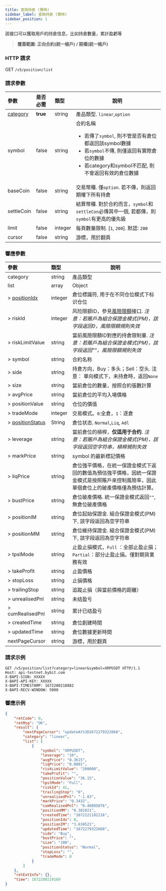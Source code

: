 ```yaml
---
title: 查詢持倉 (實時)
sidebar_label: 查詢持倉 (實時)
sidebar_position: 1
---
```


該接口可以獲取用戶的持倉信息，比如持倉數量，累計盈虧等
> **覆蓋範圍: 正向合約(統一帳戶) / 期權(統一帳戶)**

### HTTP 請求
GET `/v5/position/list`

### 請求參數
| 參數 | 是否必需 | 類型 | 說明|
|:----- |:-------|:-----|------ |
|[category](../v5/enum#category) |**true** |string |產品類型. `linear`,`option` |
|symbol |false |string |合約名稱<ul><li>若傳了`symbol`, 則不管是否有倉位都返回該symbol數據</li><li>若`symbol`不傳, 則僅返回有實際倉位的數據</li><li>若category和symbol不匹配, 則不會返回有效的倉位數據</li></ul>|
|baseCoin |false |string |交易幣種. 僅`option`. 若不傳，則返回期權下所有持倉|
|settleCoin |false |string |結算幣種. 對於合約而言，`symbol`和`settleCon`必傳其中一個, 若都傳，則`symbol`有更高的優先級 |
|limit |false |integer |每頁數量限制. [`1`, `200`]. 默認: `200`|
|cursor |false |string |游標，用於翻頁|

### 響應參數
| 參數 | 類型 | 說明|
|:----- |:-----|----- |
|category |string  |產品類型 |
|list|array |Object |
|> [positionIdx](../v5/enum#positionidx) | integer | 倉位標識符, 用于在不同仓位模式下标识仓位 |
|> riskId | integer | 风险限额ID，參見[風險限額](../v5/market/risk-limit#)接口. _注意：若賬戶為組合保證金模式(PM)，該字段返回0，風險限額規則失效_|
|> riskLimitValue | string | 當前風險限額ID對應的持倉限制量. _注意：若賬戶為組合保證金模式(PM)，該字段返回""，風險限額規則失效_|
|> symbol | string | 合約名称 |
|> side| string | 持倉方向，Buy：多头；Sell：空头. 注意： 單向模式下，未持倉時，返回`None` |
|> size| string | 當前倉位的數量，按照合約張數計算 |
|> avgPrice| string | 當前倉位的平均入場價格 |
|> positionValue | string |仓位的價值 |
|> tradeMode| integer | 交易模式。`0`:全倉，`1`：逐倉 |
|> [positionStatus](../v5/enum#positionstatus) | String |倉位状态. `Normal`,`Liq`, `Adl` |
|> leverage| string | 當前倉位的槓桿，**仅适用于合约**. _注意：若賬戶為組合保證金模式(PM)，該字段返回空字符串，槓桿規則失效_|
|> markPrice| string  | symbol 的最新標記價格  |
|> liqPrice| string  | 倉位強平價格，在統一保證金模式下返回的數值為預估強平價格，因統一保證金模式是按照賬戶來控制風險率，因此單個倉位上的破產價格僅為預估計算。 |
|> bustPrice| string  | 倉位破產價格. 統一保證金模式返回`""`, 無倉位破產價格  |
|> positionIM| string  | 倉位起始保證金. 組合保證金模式(PM)下, 該字段返回為空字符串|
|> positionMM| string  | 倉位維持保證金. 組合保證金模式(PM)下, 該字段返回為空字符串|
|> tpslMode| string  | 止盈止損模式，`Full` ：全部止盈止損；`Partial`：部分止盈止損。僅對期貨業務有效 |
|> takeProfit| string  | 止盈價格 |
|> stopLoss| string  | 止損價格|
|> trailingStop| string  | 追蹤止損（與當前價格的距離）|
|> unrealisedPnl | string  | 未结盈亏 |
|> cumRealisedPnl | string | 累计已结盈亏|
|> createdTime| string | 倉位創建時間 |
|> updatedTime| string | 倉位數據更新時間 |
|nextPageCursor | string  | 游標，用於翻頁 |

### 請求示例

```http
GET /v5/position/list?category=linear&symbol=XRPUSDT HTTP/1.1
Host: api-testnet.bybit.com
X-BAPI-SIGN: XXXXX
X-BAPI-API-KEY: XXXXX
X-BAPI-TIMESTAMP: 1672280218882
X-BAPI-RECV-WINDOW: 5000
```

### 響應示例

```json
{
    "retCode": 0,
    "retMsg": "OK",
    "result": {
        "nextPageCursor": "updateAt%3D1672279322668",
        "category": "linear",
        "list": [
            {
                "symbol": "XRPUSDT",
                "leverage": "10",
                "avgPrice": "0.3615",
                "liqPrice": "0.0001",
                "riskLimitValue": "200000",
                "takeProfit": "",
                "positionValue": "36.15",
                "tpslMode": "Full",
                "riskId": 41,
                "trailingStop": "0",
                "unrealisedPnl": "-1.83",
                "markPrice": "0.3432",
                "cumRealisedPnl": "0.48805876",
                "positionMM": "0.381021",
                "createdTime": "1672121182216",
                "positionIdx": 0,
                "positionIM": "3.634521",
                "updatedTime": "1672279322668",
                "side": "Buy",
                "bustPrice": "",
                "size": "100",
                "positionStatus": "Normal",
                "stopLoss": "",
                "tradeMode": 0
            }
        ]
    },
    "retExtInfo": {},
    "time": 1672280219169
}
```